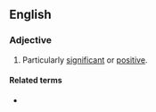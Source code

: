 ==English==

===Adjective===
{{en-adj|-}}

# Particularly [[significant]] or [[positive]].

====Related terms====
* {{l|en|red letter day}}